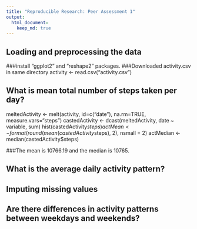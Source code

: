 ```yaml
---
title: "Reproducible Research: Peer Assessment 1"
output: 
  html_document:
    keep_md: true
---
```



## Loading and preprocessing the data

###install "ggplot2" and "reshape2" packages.
###Downloaded activity.csv in same directory
activity <- read.csv("activity.csv")




## What is mean total number of steps taken per day?
meltedActivity <- melt(activity, id=c("date"), na.rm=TRUE, measure.vars="steps")
castedActivity <- dcast(meltedActivity, date ~ variable, sum)
hist(castedActivity$steps)
actMean <- format(round(mean(castedActivity$steps), 2), nsmall = 2)
actMedian <- median(castedActivity$steps)

###The mean is 10766.19 and the median is 10765.


## What is the average daily activity pattern?



## Imputing missing values



## Are there differences in activity patterns between weekdays and weekends?
